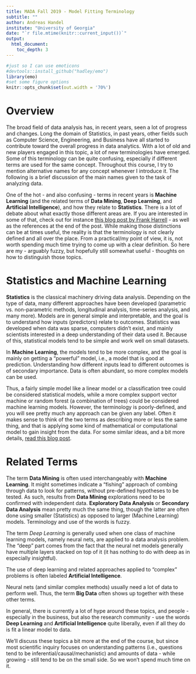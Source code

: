 ```yaml
---
title: MADA Fall 2019 - Model Fitting Terminology
subtitle: ""
author: Andreas Handel
institute: "University of Georgia"
date: "`r file.mtime(knitr::current_input())`"
output: 
  html_document:
    toc_depth: 3
---
```


```r
#just so I can use emoticons
#devtools::install_github("hadley/emo")
library(emo)
#set some figure options
knitr::opts_chunk$set(out.width = '70%')
```

# Overview

The broad field of data analysis has, in recent years, seen a lot of progress and changes. Long the domain of Statistics, in past years, other fields such as Computer Science, Engineering, and Business have all started to contribute toward the overall progress in data analytics. With a lot of old and new players engaged in this topic, a lot of new terminologies have emerged. Some of this terminology can be quite confusing, especially if different terms are used for the same concept. Throughout this course, I try to mention alternative names for any concept whenever I introduce it. The following is a brief discussion of the main names given to the task of analyzing data.

One of the hot - and also confusing - terms in recent years is __Machine Learning__ (and the related terms of __Data Mining__, __Deep Learning__, and __Artificial Intelligence__), and how they relate to __Statistics__. There is a lot of debate about what exactly those different areas are. If you are interested in some of that, check out for instance [this blog post by Frank Harrell](https://www.fharrell.com/post/stat-ml/) - as well as the references at the end of the post. While making those distinctions can be at times useful, the reality is that the terminology is not clearly defined and all over the place. From a practical/my point of view, it is, not worth spending much time trying to come up with a clear definition. So here are my - arguably fuzzy, but hopefully still somewhat useful - thoughts on how to distinguish those topics. 



# Statistics and Machine Learning

__Statistics__ is the classical machinery driving data analysis. Depending on the type of data, many different approaches have been developed (parametric vs. non-parametric methods, longitudinal analysis, time-series analysis, and many more). Models are in general simple and interpretable, and the goal is to understand how inputs (predictors) relate to outcomes. Statistics was developed when data was sparse, computers didn't exist, and mainly scientists interested in a deep understanding of their data used it. Because of this, statistical models tend to be simple and work well on small datasets.

In __Machine Learning__, the models tend to be more complex, and the goal is mainly on getting a "powerful" model, i.e., a model that is good at prediction. Understanding how different inputs lead to different outcomes is of secondary importance. Data is often abundant, so more complex models can be used. 

Thus, a fairly simple model like a linear model or a classification tree could be considered statistical models, while a more complex support vector machine or random forest (a combination of trees) could be considered machine learning models. However, the terminology is poorly-defined, and you will see pretty much any approach can be given any label. Often it makes sense to think of the two terms as describing more or less the same thing, and that is applying some kind of mathematical or computational model to gain insight from the data. For some similar ideas, and a bit more details, [read this blog post](https://www.sharpsightlabs.com/blog/difference-machine-learning-statistics-data-mining/).


# Related Terms

The term __Data Mining__ is often used interchangeably with __Machine Learning__. It might sometimes indicate a "fishing" approach of combing through data to look for patterns, without pre-defined hypotheses to be tested. As such, results from __Data Mining__ explorations need to be confirmed with independent data. __Exploratory Data Analysis__ or __Secondary Data Analysis__ mean pretty much the same thing, though the latter are often done using smaller (Statistics) as opposed to larger (Machine Learning) models. Terminology and use of the words is fuzzy.

The term _Deep Learning_ is generally used when one class of machine learning models, namely neural nets, are applied to a data analysis problem. The "deep" part comes from the fact that the neural net models generally have multiple layers stacked on top of it (it has nothing to do with deep as in especially insightful).

The use of deep learning and related approaches applied to "complex" problems is often labeled __Artificial Intelligence__. 

Neural nets (and similar complex methods) usually need a lot of data to perform well. Thus, the term __Big Data__ often shows up together with these other terms. 

In general, there is currently a lot of hype around these topics, and people - especially in the business, but also the research community - use the words __Deep Learning__ and __Artificial Intelligence__ quite liberally, even if all they do is fit a linear model to data. 

We'll discuss these topics a bit more at the end of the course, but since most scientific inquiry focuses on understanding patterns (i.e., questions tend to be inferential/causal/mechanistic) and amounts of data - while growing - still tend to be on the small side. So we won't spend much time on it.